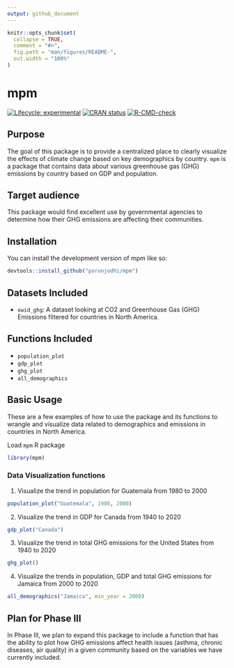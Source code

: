 ```yaml
---
output: github_document
---
```


<!-- README.md is generated from README.Rmd. Please edit that file -->

```r
knitr::opts_chunk$set(
  collapse = TRUE,
  comment = "#>",
  fig.path = "man/figures/README-",
  out.width = "100%"
)
```

# mpm

<!-- badges: start -->
[![Lifecycle: experimental](https://img.shields.io/badge/lifecycle-experimental-orange.svg)](https://lifecycle.r-lib.org/articles/stages.html#experimental)
[![CRAN status](https://www.r-pkg.org/badges/version/mpm)](https://CRAN.R-project.org/package=mpm)
[![R-CMD-check](https://github.com/parunjodhi/mpm/actions/workflows/R-CMD-check.yaml/badge.svg)](https://github.com/parunjodhi/mpm/actions/workflows/R-CMD-check.yaml)
<!-- badges: end -->

## Purpose 

The goal of this package is to provide a centralized place to clearly visualize the effects of climate change based on key demographics by country. `mpm` is a package that contains data about various greenhouse gas (GHG) emissions by country based on GDP and population.

## Target audience

This package would find excellent use by governmental agencies to determine how their GHG emissions are affecting their communities. 

## Installation

You can install the development version of mpm like so:

``` r
devtools::install_github("parunjodhi/mpm")
```

## Datasets Included
  + `owid_ghg`: A dataset looking at CO2 and Greenhouse Gas (GHG) Emissions filtered for countries in North America.

## Functions Included
  + `population_plot`
  + `gdp_plot`
  + `ghg_plot`
  + `all_demographics`
  
## Basic Usage
These are a few examples of how to use the package and its functions to wrangle and visualize data related to demographics and emissions in countries in North America.

Load `mpm` R package
```r
library(mpm)
```

### Data Visualization functions
  1. Visualize the trend in population for Guatemala from 1980 to 2000
```r
population_plot("Guatemala", 1980, 2000)
```

  2. Visualize the trend in GDP for Canada from 1940 to 2020
```r
gdp_plot("Canada")
```

  3. Visualize the trend in total GHG emissions for the United States from 1940 to 2020
```r
ghg_plot()
```

  4. Visualize the trends in population, GDP and total GHG emissions for Jamaica from 2000 to 2020
```r
all_demographics("Jamaica", min_year = 2000)
```

## Plan for Phase III

In Phase III, we plan to expand this package to include a function that has the ability to plot how GHG emissions affect health issues (asthma, chronic diseases, air quality) in a given community based on the variables we have currently included.
